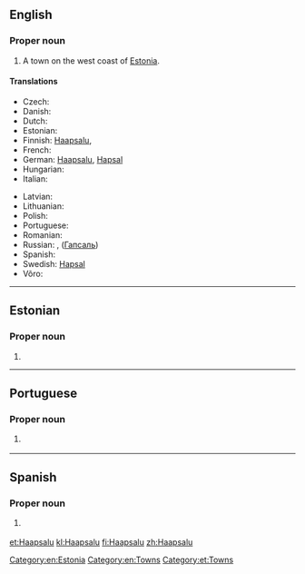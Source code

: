 ==English==
{{wikipedia}}

===Proper noun===
{{en-proper noun}}

# A town on the west coast of [[Estonia]].

====Translations====
{{trans-top|town}}
* Czech: {{t|cs|Haapsalu}}
* Danish: {{t|da|Haapsalu}}
* Dutch: {{t|nl|Haapsalu}}
* Estonian: {{t+|et|Haapsalu}}
* Finnish: [[#Finnish|Haapsalu]], {{t|fi|Haapsalo}}
* French: {{t|fr|Haapsalu}}
* German: [[#German|Haapsalu]], [[Hapsal#German|Hapsal]]
* Hungarian: {{t|hu|Haapsalu}}
* Italian: {{t|it|Haapsalu}}
{{trans-mid}}
* Latvian: {{t|lv|Hāpsalu}}
* Lithuanian: {{t|lt|Haapsalu}}
* Polish: {{t|pl|Haapsalu}}
* Portuguese: {{t|pt|Haapsalu|f}}
* Romanian: {{t|ro|Haapsalu}}
* Russian: {{t+|ru|Хаапсалу}}, ([[Гапсаль]])
* Spanish: {{t|es|Haapsalu}}
* Swedish: [[Hapsal#Swedish|Hapsal]]
* Võro: {{t|vro|Haapsalo}}
{{trans-bottom}}

[[Category:en:Estonia]]
[[Category:en:Towns]]

----

==Estonian==
{{wikipedia|lang=et}}

===Proper noun===
{{head|et|proper noun}}

# {{l|en|Haapsalu}}

[[Category:et:Towns]]

----

==Portuguese==

===Proper noun===
{{pt-proper noun|f}}

# {{l|en|Haapsalu}} {{gloss|town in Estonia}}

{{catlangcode|pt|Towns|Estonia}}

----

==Spanish==
{{wikipedia|lang=es}}
===Proper noun===
{{es-proper noun}}

# {{l|en|Haapsalu}} {{gloss|town}}

[[et:Haapsalu]]
[[kl:Haapsalu]]
[[fi:Haapsalu]]
[[zh:Haapsalu]]
